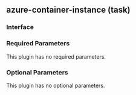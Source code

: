 ## azure-container-instance (task)

### Interface

### Required Parameters

This plugin has no required parameters.

### Optional Parameters

This plugin has no optional parameters.
